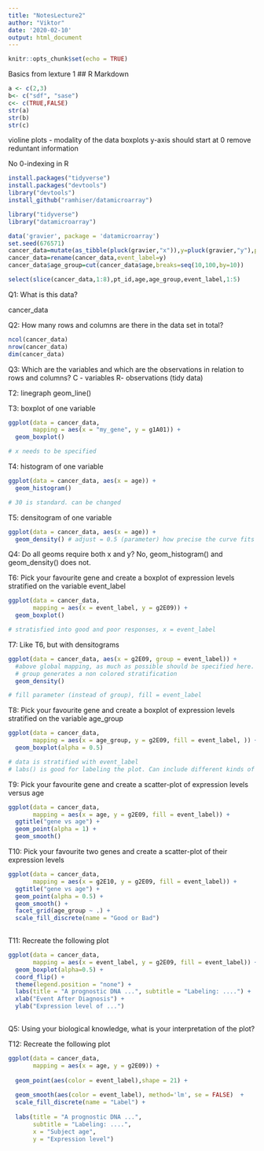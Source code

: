 ```yaml
---
title: "NotesLecture2"
author: "Viktor"
date: '2020-02-10'
output: html_document
---
```


```r
knitr::opts_chunk$set(echo = TRUE)
```

Basics from lexture 1
## R Markdown
```r
a <- c(2,3)
b<- c("sdf", "sase")
c<- c(TRUE,FALSE)
str(a)
str(b)
str(c)
```

violine plots - modality of the data 
boxplots
y-axis should start at 0
remove reduntant information

No 0-indexing in R




```r
install.packages("tidyverse")
install.packages("devtools")
library("devtools")
install_github("ramhiser/datamicroarray")
```


```r
library("tidyverse")
library("datamicroarray")
```

```r
data('gravier', package = 'datamicroarray')
set.seed(676571)
cancer_data=mutate(as_tibble(pluck(gravier,"x")),y=pluck(gravier,"y"),pt_id=1:length(pluck(gravier, "y")),age=round(rnorm(length(pluck(gravier,"y")),mean=55,sd=10),1))
cancer_data=rename(cancer_data,event_label=y)
cancer_data$age_group=cut(cancer_data$age,breaks=seq(10,100,by=10))
```

```r
select(slice(cancer_data,1:8),pt_id,age,age_group,event_label,1:5)
```


Q1: What is this data?

cancer_data

Q2: How many rows and columns are there in the data set in total?

```r
ncol(cancer_data)
nrow(cancer_data)
dim(cancer_data)
```
Q3: Which are the variables and which are the observations in relation to rows and columns?
C - variables
R- observations
(tidy data)

T2: linegraph
  geom_line()

T3: boxplot of one variable

```r
ggplot(data = cancer_data,
       mapping = aes(x = "my_gene", y = g1A01)) +
  geom_boxplot()

# x needs to be specified
```

T4: histogram of one variable

```r
ggplot(data = cancer_data, aes(x = age)) +
  geom_histogram()

# 30 is standard. can be changed
```


T5: densitogram of one variable

```r
ggplot(data = cancer_data, aes(x = age)) +
  geom_density() # adjust = 0.5 (parameter) how precise the curve fits the data
```
Q4: Do all geoms require both x and y?
No, geom_histogram() and geom_density() does not.


T6: Pick your favourite gene and create a boxplot of expression levels stratified on the variable event_label

```r
ggplot(data = cancer_data,
       mapping = aes(x = event_label, y = g2E09)) +
  geom_boxplot()

# stratisfied into good and poor responses, x = event_label
```

T7: Like T6, but with densitograms

```r
ggplot(data = cancer_data, aes(x = g2E09, group = event_label)) +
  #above global mapping, as much as possible should be specified here. applies to everything below
  # group generates a non colored stratification
  geom_density()

# fill parameter (instead of group), fill = event_label 

```

T8: Pick your favourite gene and create a boxplot of expression levels stratified on the variable age_group

```r
ggplot(data = cancer_data,
       mapping = aes(x = age_group, y = g2E09, fill = event_label, )) +
  geom_boxplot(alpha = 0.5)

# data is stratified with event_label
# labs() is good for labeling the plot. Can include different kinds of labels. 

```


T9: Pick your favourite gene and create a scatter-plot of expression levels versus age


```r
ggplot(data = cancer_data,
       mapping = aes(x = age, y = g2E09, fill = event_label)) +
  ggtitle("gene vs age") +
  geom_point(alpha = 1) +
  geom_smooth()

```

T10: Pick your favourite two genes and create a scatter-plot of their expression levels

```r
ggplot(data = cancer_data,
       mapping = aes(x = g2E10, y = g2E09, fill = event_label)) +
  ggtitle("gene vs age") +
  geom_point(alpha = 0.5) +
  geom_smooth() +
  facet_grid(age_group ~ .) +
  scale_fill_discrete(name = "Good or Bad")
  
```

T11: Recreate the following plot

```r
ggplot(data = cancer_data,
       mapping = aes(x = event_label, y = g2E09, fill = event_label)) +
  geom_boxplot(alpha=0.5) +
  coord_flip() +
  theme(legend.position = "none") +
  labs(title = "A prognostic DNA ...", subtitle = "Labeling: ....") +
  xlab("Event After Diagnosis") +
  ylab("Expression level of ...")
  
```

Q5: Using your biological knowledge, what is your interpretation of the plot?

T12: Recreate the following plot

```r
ggplot(data = cancer_data,
       mapping = aes(x = age, y = g2E09)) +
  
  geom_point(aes(color = event_label),shape = 21) +
  
  geom_smooth(aes(color = event_label), method='lm', se = FALSE)  +
  scale_fill_discrete(name = "Label") +
  
  labs(title = "A prognostic DNA ...",
       subtitle = "Labeling: ....", 
       x = "Subject age", 
       y = "Expression level") 

```

